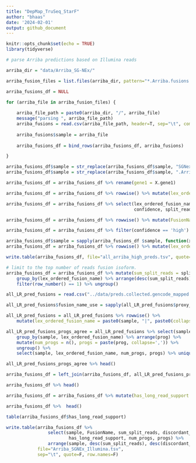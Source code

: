 ```yaml
---
title: "DepMap_TruSeq_StarF"
author: "bhaas"
date: '2024-02-01'
output: github_document
---
```


```r
knitr::opts_chunk$set(echo = TRUE)
library(tidyverse)
```


```r

# parse Arriba predictions based on Illumina reads

arriba_dir = "data/Arriba_SG-NEx/"

arriba_fusion_files = list.files(arriba_dir, pattern="*.Arriba.fusions.tsv.gz")

arriba_fusions_df = NULL

for (arriba_file in arriba_fusion_files) {
    
    arriba_file_path = paste0(arriba_dir, "/", arriba_file)
    message("parsing ", arriba_file_path)
    arriba_fusions = read.csv(arriba_file_path, header=T, sep="\t", com='')
    
    arriba_fusions$sample = arriba_file
    
    arriba_fusions_df = bind_rows(arriba_fusions_df, arriba_fusions)

}


```



```r


arriba_fusions_df$sample = str_replace(arriba_fusions_df$sample, "SGNex_", "")
arriba_fusions_df$sample = str_replace(arriba_fusions_df$sample, ".Arriba.fusions.tsv.gz", "")

arriba_fusions_df = arriba_fusions_df %>% rename(gene1 = X.gene1)

arriba_fusions_df = arriba_fusions_df %>% rowwise() %>% mutate(lex_ordered_fusion_name = paste0(sample, "|", paste0(collapse="--", sort(c(gene1, gene2)))))

arriba_fusions_df = arriba_fusions_df %>% select(lex_ordered_fusion_name, sample, gene1, gene2, 
                                                 confidence, split_reads1, split_reads2, discordant_mates)

arriba_fusions_df = arriba_fusions_df %>% rowwise() %>% mutate(FusionName = paste0(collapse="--", c(gene1, gene2) ) )

arriba_fusions_df = arriba_fusions_df %>% filter(confidence == 'high')

arriba_fusions_df$sample = sapply(arriba_fusions_df $sample, function(x) { str_split(x, "_")[[1]]}[1])
arriba_fusions_df = arriba_fusions_df %>% rowwise() %>% mutate(lex_ordered_fusion_name = paste0(sample, "|", paste0(collapse="--", sort(c(gene1, gene2)))))

write.table(arriba_fusions_df, file="all_arriba_high_preds.tsv", quote=F, sep="\t", row.names=F)


```



```r

# limit to the top number of reads fusion isoform.
arriba_fusions_df = arriba_fusions_df %>% mutate(sum_split_reads = split_reads1 + split_reads2) %>%
    group_by(lex_ordered_fusion_name) %>% arrange(desc(sum_split_reads), desc(discordant_mates)) %>%
    filter(row_number() == 1) %>% ungroup()

```



```r

all_LR_pred_fusions = read.csv("../data/preds.collected.gencode_mapped.wAnnot.filt.pass.proxy_assignments.gz", header=T, sep="\t")

all_LR_pred_fusions$fusion_name_use = sapply(all_LR_pred_fusions$proxy_fusion_name, function(x) { str_split(x, "\\|")[[1]][2]  } )

all_LR_pred_fusions = all_LR_pred_fusions %>% rowwise() %>% 
    mutate(lex_ordered_fusion_name = paste0(sample, "|", paste0(collapse="--", sort(str_split(fusion_name_use, "--")[[1]]))))

```


```r

all_LR_pred_fusions_progs_agree = all_LR_pred_fusions %>% select(sample, lex_ordered_fusion_name, prog) %>% unique() %>%
    group_by(sample, lex_ordered_fusion_name) %>% arrange(prog) %>%
    mutate(num_progs = n(), progs = paste(prog, collapse=',')) %>%
    ungroup() %>%
    select(sample, lex_ordered_fusion_name, num_progs, progs) %>% unique()

all_LR_pred_fusions_progs_agree %>% head()

```




```r


arriba_fusions_df = left_join(arriba_fusions_df, all_LR_pred_fusions_progs_agree, by=c('sample', 'lex_ordered_fusion_name') )

arriba_fusions_df %>% head()

```

```r

arriba_fusions_df = arriba_fusions_df %>% mutate(has_long_read_support = (! is.na(progs)) )

arriba_fusions_df %>%  head()

```


```r

table(arriba_fusions_df$has_long_read_support)

```


```r

write.table(arriba_fusions_df %>% 
                select(sample, FusionName, sum_split_reads, discordant_mates, lex_ordered_fusion_name,
                        has_long_read_support, num_progs, progs) %>%
                arrange(sample, desc(sum_split_reads), desc(discordant_mates)),
            file="Arriba_SGNEx_Illumina.tsv",
            sep="\t", quote=F, row.names=F)


```




